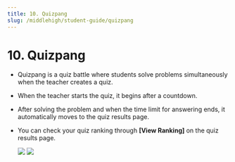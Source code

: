 ```yaml
---
title: 10. Quizpang
slug: /middlehigh/student-guide/quizpang
---
```



# 10. Quizpang

- Quizpang is a quiz battle where students solve problems simultaneously when the teacher creates a quiz.
- When the teacher starts the quiz, it begins after a countdown.
- After solving the problem and when the time limit for answering ends, it automatically moves to the quiz results page.
- You can check your quiz ranking through **\[View Ranking]** on the quiz results page.

  <Image src="/img/en/middlehigh/student/10-01.jpg" size="lg" />
  <Image src="/img/en/middlehigh/student/10-02.jpg" size="lg" />
